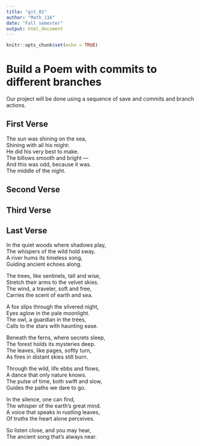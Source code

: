 ```yaml
---
title: "git_01"
author: "Math_116"
date: "Fall semester"
output: html_document
---
```


```r
knitr::opts_chunk$set(echo = TRUE)
```
# Build a Poem with commits to different branches
Our project will be done using a sequence of save and commits and branch actions.
<!-- Do not modify or change any text in "!--" bracketed areas such as this --- these are instructions to
you, if you change any of this the git program will notice it and compromise your git merging strategy !-->

## First Verse 
<!--Put the first five lines of a poem by Lewis Carrol in this section!-->

The sun was shining on the sea,    
Shining with all his might:    
He did his very best to make.   
The billows smooth and bright —    
And this was odd, because it was.   
The middle of the night.  

## Second Verse
<!--Put the first five lines of a poem by Robert Frost here!-->



## Third Verse
<!--Put the first two verses of The Walrus and the Carpenter here!-->

## Last Verse
<!--Put a short poem you created using chatGPT of 20 to 30 lines,here!-->
In the quiet woods where shadows play,  
The whispers of the wild hold sway.  
A river hums its timeless song,  
Guiding ancient echoes along.  

The trees, like sentinels, tall and wise,  
Stretch their arms to the velvet skies.  
The wind, a traveler, soft and free,  
Carries the scent of earth and sea.  

A fox slips through the silvered night,  
Eyes aglow in the pale moonlight.  
The owl, a guardian in the trees,  
Calls to the stars with haunting ease.  

Beneath the ferns, where secrets sleep,  
The forest holds its mysteries deep.  
The leaves, like pages, softly turn,  
As fires in distant skies still burn.  

Through the wild, life ebbs and flows,  
A dance that only nature knows.  
The pulse of time, both swift and slow,  
Guides the paths we dare to go.  

In the silence, one can find,  
The whisper of the earth’s great mind.  
A voice that speaks in rustling leaves,  
Of truths the heart alone perceives.  

So listen close, and you may hear,  
The ancient song that's always near.  
